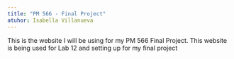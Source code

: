 ```yaml
---
title: "PM 566 - Final Project"
atuhor: Isabella Villanueva
---
```

This is the website I will be using for my PM 566 Final Project.
This website is being used for Lab 12 and setting up for my final project
